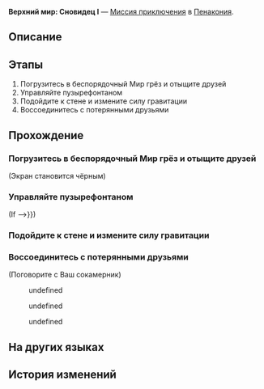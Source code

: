 {{Дополнить|Диалоги.}}
{{Миссия Инфобокс
|id              = 8020221
|Название        = 
|Изображение     = Миссия Освоения Верхний мир Сновидец I.png
|Тип             = Миссия приключения
|События         = 
|Глава           = 
|Условия         = 
|Персонажи       = Ваш сокамерник; Первопроходец
|СтартЛокация    = Верхний мир: Сновидец I
|Мир             = Пенакония
|Локации         = Верхний мир: Сновидец I
|Предыдущая      = 
|Следующая       = 
|Награды         = 
}}
'''Верхний мир: Сновидец I''' — [[Миссия приключения]] в [[Пенакония]].

==Описание==
{{Описание|<!--официальное описание из Перекрёстка судеб-->}}

==Этапы==
# Погрузитесь в беспорядочный Мир грёз и отыщите друзей
# Управляйте пузырефонтаном
# Подойдите к стене и измените силу гравитации
# Воссоединитесь с потерянными друзьями

==Прохождение==
{{Дополнить}}


===Погрузитесь в беспорядочный Мир грёз и отыщите друзей===
{{Описание миссии|локация=Верхний мир: Сновидец I|Хаос Мира грёз поглотил ваших друзей. Вам нужно погрузиться в грёзы и найти пропавших товарищей.}}
{{Диалог Начало}}
;(Экран становится чёрным)
<!--Unknown TalkSentence: 802020391-->
<!--Unknown TalkSentence: 802020394-->
<!--Unknown TalkSentence: 802020392-->
<!--Unknown TalkSentence: 802020393-->
{{Диалог Конец}}

===Управляйте пузырефонтаном===
{{Описание миссии|локация=Верхний мир: Сновидец I|Говорят, что некоторые виды «Услады» могут изменить силу гравитации в грёзах... Но не исключено, что создателям пузырей грёз нужно было просто лучше описать все возможности игры.<br />В общем, это позволит вам ходить по стенам.}}
{{Диалог Начало}}
;(If {{cx}}{{subst:void|<!--{"$type":"RPG.GameCore.ByCheckFloorCustomBool","Name":{"Value":"First_Charger_Interacted"}}-->}})
{{Диалог Конец}}

===Подойдите к стене и измените силу гравитации===
{{Диалог Начало}}
{{Диалог Конец}}

===Воссоединитесь с потерянными друзьями===
{{Описание миссии|локация=Верхний мир: Сновидец I|Хаос Мира грёз поглотил ваших друзей. Вам нужно погрузиться в грёзы и найти пропавших товарищей.}}
{{Диалог Начало}}

;(Поговорите с Ваш сокамерник)
<!--Unknown TalkSentence: 802020401-->
<!--Unknown TalkSentence: 802020402-->
:{{Диалог|Стрелка}} undefined
:{{Диалог|Стрелка}} undefined
:{{Диалог|Стрелка}} undefined
{{Диалог Конец}}

==На других языках==
{{На других языках
|en   = Shallow "Dreamwalker" Difficulty I
|zhs  = 浅层「梦客漫步」难度I
|zht  = 淺層「夢客漫步」難度I
|ja   = 表層夢境「ドリームウォーク」難易度I
|ko   = 얕은 층 「꿈꾸는 자의 산책」 난이도 I
|es   = Sonambulismo superficial, dificultad&nbsp;I
|fr   = Surface&nbsp;: «&nbsp;Marche-rêve&nbsp;» difficulté&nbsp;I
|ru   = Верхний мир: Сновидец I
|th   = "ย่างก้าวของคนช่างฝัน" ชั้นตื้น ระดับความยาก I
|vi   = "Khách Mộng Dạo Bước" Tầng Cạn - Độ Khó I
|de   = Seicht „Traumwandler“ Schwierigkeitsgrad I
|id   = "Pejalan Mimpi" yang Dangkal: Tingkat Kesulitan I
|pt   = "Caminhante dos Sonhos" Raso Dificuldade I
}}

==История изменений==
{{История изменений|2.7}}
